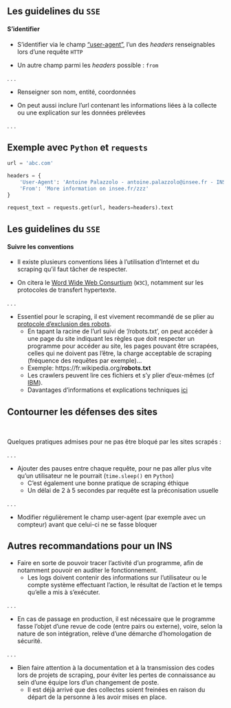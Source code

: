 ## Les guidelines du `SSE` {.smaller}

#### S'identifier

- S'identifier via le champ ["user-agent"](https://developer.mozilla.org/en-US/docs/Web/HTTP/Headers/User-Agent), l'un des _headers_ renseignables lors d'une requête `HTTP`

- Un autre champ parmi les _headers_ possible : `from`

. . .

- Renseigner son nom, entité, coordonnées

- On peut aussi inclure l'url contenant les informations liées à la collecte ou une explication sur les données prélevées

. . .

::: {.callout-tip}
## Exemple avec `Python` et `requests`

```python
url = 'abc.com'

headers = {
    'User-Agent': 'Antoine Palazzolo - antoine.palazzolo@insee.fr - INSEE - Collect xxx in order to do yyy',
    'From': 'More information on insee.fr/zzz'
}

request_text = requests.get(url, headers=headers).text
```
:::

## Les guidelines du `SSE` {.smaller}

#### Suivre les conventions

- Il existe plusieurs conventions liées à l'utilisation d'Internet et du scraping qu'il faut tâcher de respecter.

- On citera le [Word Wide Web Consurtium](https://www.w3.org/TR/dwbp/) (`W3C`), notamment sur les protocoles de transfert hypertexte.

. . .

- Essentiel pour le scraping, il est vivement recommandé de se plier au [protocole d'exclusion des robots](https://en.wikipedia.org/wiki/Robots_exclusion_standard).
    + En tapant la racine de l'url suivi de '/robots.txt', on peut accéder à une page du site indiquant les règles que doit respecter un programme pour accéder au site, les pages pouvant être scrapées, celles qui ne doivent pas l’être, la charge acceptable de scraping (fréquence des requêtes par exemple)...
    + Exemple: [https://fr.wikipedia.org/__robots.txt__]{.orange}
    + Les crawlers peuvent lire ces fichiers et s'y plier d'eux-mêmes (cf [IBM](https://www.ibm.com/docs/en/wca/3.5.0?topic=crawlers-how-web-crawler-uses-robots-exclusion-protocol)).
    + Davantages d'informations et explications techniques [ici](https://www.robotstxt.org/robotstxt.html)


## Contourner les défenses des sites {.smaller}

<br>

Quelques pratiques admises pour ne pas être bloqué par les sites scrapés :

. . .

- Ajouter des pauses entre chaque requête, pour ne pas aller plus vite qu'un utilisateur ne le pourrait (`time.sleep()` en `Python`)
    + C'est également une bonne pratique de scraping éthique
    + Un délai de 2 à 5 secondes par requête est la préconisation usuelle

. . .

- Modifier régulièrement le champ user-agent (par exemple avec un compteur) avant que celui-ci ne se fasse bloquer


## Autres recommandations pour un INS {.smaller}

- Faire en sorte de pouvoir tracer l’activité d’un programme, afin de notamment pouvoir en auditer le fonctionnement.
    + Les logs doivent contenir des informations sur l’utilisateur ou le compte système effectuant l’action, le résultat de l’action et le temps qu’elle a mis à s’exécuter.

. . .

- En cas de passage en production, il est nécessaire que le programme fasse l’objet d’une revue de code (entre pairs ou externe), voire, selon la nature de son intégration, relève d’une démarche d’homologation de sécurité.

. . .

- Bien faire attention à la documentation et à la transmission des codes lors de projets de scraping, pour éviter les pertes de connaissance au sein d'une équipe lors d'un changement de poste.
    + Il est déjà arrivé que des collectes soient freinées en raison du départ de la personne à les avoir mises en place.
